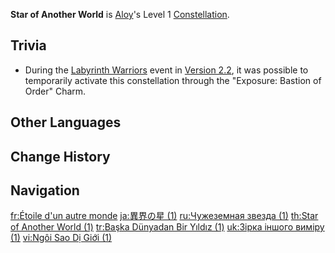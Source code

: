 {{Constellation Infobox
|title       = Star of Another World
|image       = Constellation Star of Another World.png
|description = The time has not yet come for this person's corner of the night sky to light up.
|level       = 1
|character   = Aloy
}}
'''Star of Another World''' is [[Aloy]]'s Level 1 [[Constellation]].

==Trivia==
*During the [[Labyrinth Warriors]] event in [[Version 2.2]], it was possible to temporarily activate this constellation through the "Exposure: Bastion of Order" Charm.

==Other Languages==
{{Other Languages
|en      = Star of Another World
|zhs     = 异界之星
|zhs_rm  = Yìjiè zhī Xīng
|zht     = 異界之星
|zht_rm  = Yìjiè zhī Xīng
|zh_tl   = Star of Another World
|ja      = 異界の星
|ja_rm   = Ikai no Hoshi
|ja_tl   = Star of Another World
|ko      = 이세계의 별
|ko_rm   = Isegye-ui Byeol
|ko_tl   = Star of Another World
|es      = Estrella de otro mundo
|es_tl   = Star of Another World
|fr      = Étoile d'un autre monde
|fr_tl   = Star of Another World
|ru      = Чужеземная звезда
|ru_tl   = Foreign Star
|th      = Star of Another World
|vi      = Ngôi Sao Dị Giới
|vi_tl   = Star of Another World
|de      = Stern einer anderen Welt
|de_tl   = Star of Another World
|id      = Star of Another World
|pt      = Estrela de Outro Mundo
|pt_tl   = Star of Another World
|tr      = Başka Dünyadan Bir Yıldız
|tr_tl   = Star of Another World
|it      = Stella di un altro mondo
|it_tl   = Star of Another World
}}

==Change History==
{{Change History|2.1}}

==Navigation==
{{Talent Navbox|Aloy}}

[[fr:Étoile d'un autre monde]]
[[ja:異界の星 (1)]]
[[ru:Чужеземная звезда (1)]]
[[th:Star of Another World (1)]]
[[tr:Başka Dünyadan Bir Yıldız (1)]]
[[uk:Зірка іншого виміру (1)]]
[[vi:Ngôi Sao Dị Giới (1)]]